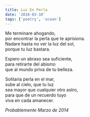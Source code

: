 ```yaml
---
title: Luz En Perla
date: '2018-03-10'
tags: ['poetry', 'ocean']
---
```


<div className="italic">
Me terminare ahogando,<br/>
por encontrar la perla que te aprisiona.<br/>
Nadare hasta no ver la luz del sol,<br/>
porque tu luz bastara.<br/>

Espero un abraso sea suficiente,<br/>
para retirarte del abismo<br/>
que al mundo priva de tu belleza.<br/>

Solitaria perla en el mar,<br/>
sube al cielo, que tu luz<br/>
sea mayor que cualquier otro astro,<br/>
para que de un recuerdo tuyo<br/>
viva en cada amanecer.<br/>
</div>

*Probablemente Marzo de 2014*